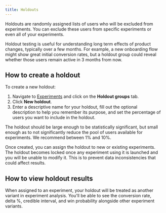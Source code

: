 ```yaml
---
title: Holdouts
---
```


Holdouts are randomly assigned lists of users who will be excluded from experiments. You can exclude these users from specific experiments or even all of your experiments.

Holdout testing is useful for understanding long term effects of product changes, typically over a few months. For example, a new onboarding flow might show great initial conversion rates, but a holdout group could reveal whether those users remain active in 3 months from now.

## How to create a holdout

To create a new holdout:

1. Navigate to [Experiments](https://us.posthog.com/project/experiments) and click on the **Holdout groups** tab.
2. Click **New holdout**. 
3. Enter a descriptive name for your holdout, fill out the optional description to help you remember its purpose, and set the percentage of users you want to include in the holdout. 

<ProductScreenshot
  imageLight = "https://res.cloudinary.com/dmukukwp6/image/upload/holdout_add_light_v2_0669a879d1.png"
  imageDark = "https://res.cloudinary.com/dmukukwp6/image/upload/holdout_add_dark_v2_f74c182112.png"
  classes="rounded"
  alt="Screenshot of the form to create a new holdout"
/>

The holdout should be large enough to be statistically significant, but small enough as to not significantly reduce the pool of users available for experiments. We recommend between 1% and 10%.

Once created, you can assign the holdout to new or existing experiments. The holdout becomes locked once any experiment using it is launched and you will be unable to modify it. This is to prevent data inconsistencies that could affect results.

<ProductScreenshot
  imageLight = "https://res.cloudinary.com/dmukukwp6/image/upload/holdout_assign_light_v2_3098bd106e.png"
  imageDark = "https://res.cloudinary.com/dmukukwp6/image/upload/holdout_assign_dark_v2_4462c9c0ad.png"
  classes="rounded"
  alt="Screenshot of the form to create an experiment with the holdout field expanded"
/>

## How to view holdout results

When assigned to an experiment, your holdout will be treated as another variant in experiment analysis. You'll be able to see the conversion rate, delta %, credible interval, and win probability alongside other experiment variants.

<ProductScreenshot
  imageLight = "https://res.cloudinary.com/dmukukwp6/image/upload/holdout_results_light_v2_9670e2a73b.png"
  imageDark = "https://res.cloudinary.com/dmukukwp6/image/upload/holdout_results_dark_v2_1128fa41c3.png"
  classes="rounded"
  alt="Screenshot of the experiment with the results displayed"
/>
